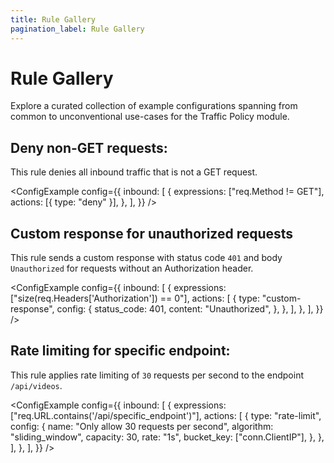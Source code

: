 ```yaml
---
title: Rule Gallery
pagination_label: Rule Gallery
---
```



# Rule Gallery

Explore a curated collection of example configurations spanning from common to unconventional use-cases for the Traffic Policy module.

## Deny non-GET requests:

This rule denies all inbound traffic that is not a GET request.

<ConfigExample
	config={{
		inbound: [
			{
				expressions: ["req.Method != GET"],
				actions: [{ type: "deny" }],
			},
		],
	}}
/>

## Custom response for unauthorized requests

This rule sends a custom response with status code `401` and body `Unauthorized` for requests without an Authorization header.

<ConfigExample
	config={{
		inbound: [
			{
				expressions: ["size(req.Headers['Authorization']) == 0"],
				actions: [
					{
						type: "custom-response",
						config: {
							status_code: 401,
							content: "Unauthorized",
						},
					},
				],
			},
		],
	}}
/>

## Rate limiting for specific endpoint:

This rule applies rate limiting of `30` requests per second to the endpoint `/api/videos`.

<ConfigExample
	config={{
		inbound: [
			{
				expressions: ["req.URL.contains('/api/specific_endpoint')"],
				actions: [
					{
						type: "rate-limit",
						config: {
							name: "Only allow 30 requests per second",
							algorithm: "sliding_window",
							capacity: 30,
							rate: "1s",
							bucket_key: ["conn.ClientIP"],
						},
					},
				],
			},
		],
	}}
/>
